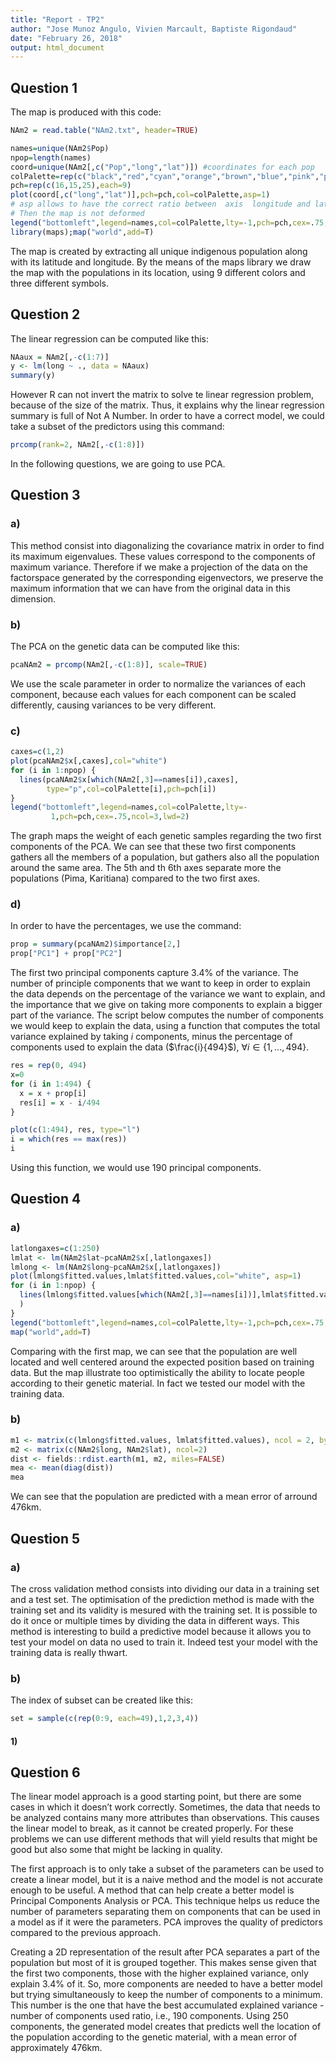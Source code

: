 ```yaml
---
title: "Report - TP2"
author: "Jose Munoz Angulo, Vivien Marcault, Baptiste Rigondaud"
date: "February 26, 2018"
output: html_document
---
```


## Question 1

The map is produced with this code:

```r
NAm2 = read.table("NAm2.txt", header=TRUE)

names=unique(NAm2$Pop)
npop=length(names)
coord=unique(NAm2[,c("Pop","long","lat")]) #coordinates for each pop
colPalette=rep(c("black","red","cyan","orange","brown","blue","pink","purple","darkgreen"),3)
pch=rep(c(16,15,25),each=9)
plot(coord[,c("long","lat")],pch=pch,col=colPalette,asp=1)
# asp allows to have the correct ratio between  axis  longitude and latitude
# Then the map is not deformed  
legend("bottomleft",legend=names,col=colPalette,lty=-1,pch=pch,cex=.75,ncol=2,lwd=2)
library(maps);map("world",add=T)
```

The map is created by extracting all unique indigenous population along with its latitude and longitude. By the means of the maps library we draw the map with the populations in its location, using 9 different colors and three different symbols.

## Question 2

The linear regression can be computed like this:

```r
NAaux = NAm2[,-c(1:7)]
y <- lm(long ~ ., data = NAaux)
summary(y)
```

However R can not invert the matrix to solve te linear regression problem, because of the size of the matrix. Thus, it explains why the linear regression summary is full of Not A Number. In order to have a correct model, we could take a subset of the predictors using this command:

```r
prcomp(rank=2, NAm2[,-c(1:8)])
```

In the following questions, we are going to use PCA.

## Question 3

### a)
This method consist into diagonalizing the covariance matrix in order to find its maximum eigenvalues. These values correspond to the components of maximum variance. Therefore if we make a projection of the data on the factorspace generated by the corresponding eigenvectors, we preserve the maximum information that we can have from the original data in this dimension.

### b)
The PCA on the genetic data can be computed like this:
```r
pcaNAm2 = prcomp(NAm2[,-c(1:8)], scale=TRUE)
```
We use the scale parameter in order to normalize the variances of each component, because each values for each component can be scaled differently, causing variances to be very different.

### c)
```r
caxes=c(1,2)
plot(pcaNAm2$x[,caxes],col="white")
for (i in 1:npop) {
  lines(pcaNAm2$x[which(NAm2[,3]==names[i]),caxes],
        type="p",col=colPalette[i],pch=pch[i])
}
legend("bottomleft",legend=names,col=colPalette,lty=-
         1,pch=pch,cex=.75,ncol=3,lwd=2)
```

The graph maps the weight of each genetic samples regarding the two first components of the PCA. We can see that these two first components gathers all the members of a population, but gathers also all the population around the same area.
The 5th and th 6th axes separate more the populations (Pima, Karitiana) compared to the two first axes.

### d)
In order to have the percentages, we use the command:
```r
prop = summary(pcaNAm2)$importance[2,]
prop["PC1"] + prop["PC2"]
```

The first two principal components capture $3.4$% of the variance.
The number of principle components that we want to keep in order to explain the data depends on the percentage of the variance we want to explain, and the importance that we give on taking more components to explain a bigger part of the variance.
The script below computes the number of components we would keep to explain the data, using a function that computes the total variance explained by taking $i$ components, minus the percentage of components used to explain the data ($\frac{i}{494}$), $\forall i \in \{1, ..., 494\}$.

```r
res = rep(0, 494)
x=0
for (i in 1:494) {
  x = x + prop[i]
  res[i] = x - i/494
}

plot(c(1:494), res, type="l")
i = which(res == max(res))
i
```

Using this function, we would use $190$ principal components.

## Question 4

### a)

```r
latlongaxes=c(1:250)
lmlat <- lm(NAm2$lat~pcaNAm2$x[,latlongaxes])
lmlong <- lm(NAm2$long~pcaNAm2$x[,latlongaxes])
plot(lmlong$fitted.values,lmlat$fitted.values,col="white", asp=1)
for (i in 1:npop) {
  lines(lmlong$fitted.values[which(NAm2[,3]==names[i])],lmlat$fitted.values[which(NAm2[,3]==names[i])],type="p",col=colPalette[i],pch=pch[i]
  )
}
legend("bottomleft",legend=names,col=colPalette,lty=-1,pch=pch,cex=.75,ncol=2,lwd=2)
map("world",add=T)
```

Comparing with the first map, we can see that the population are well located and well centered around the expected position based on training data. But the map illustrate too optimistically the ability to locate people according to their genetic material. In fact we tested our model with the training data.

### b)

```r
m1 <- matrix(c(lmlong$fitted.values, lmlat$fitted.values), ncol = 2, byrow = FALSE)
m2 <- matrix(c(NAm2$long, NAm2$lat), ncol=2)
dist <- fields::rdist.earth(m1, m2, miles=FALSE)
mea <- mean(diag(dist))
mea
```

We can see that the population are predicted with a mean error of arround $476$km.

## Question 5

### a)

The cross validation method consists into dividing our data in a training set and a test set. The optimisation of the prediction method is made with the training set and its validity is mesured with the training set. It is possible to do it once or multiple times by dividing the data in different ways.
This method is interesting to build a predictive model because it allows you to test your model on data no used to train it. Indeed test your model with the training data is really thwart.

### b)

The index of subset can be created like this:

```r
set = sample(c(rep(0:9, each=49),1,2,3,4))

```

#### 1)

## Question 6

The linear model approach is a good starting point, but there are some cases in which it doesn't work correctly. Sometimes, the data that needs to be analyzed contains many more attributes than observations. This causes the linear model to break, as it cannot be created properly. For these problems we can use different methods that will yield results that might be good but also some that might be lacking in quality.

The first approach is to only take a subset of the parameters can be used to create a linear model, but it is a naive method and the model is not accurate enough to be useful. A method that can help create a better model is Principal Components Analysis or PCA. This technique helps us reduce the number of parameters separating them on components that can be used in a model as if it were the parameters. PCA improves the quality of predictors compared to the previous approach.

Creating a 2D representation of the result after PCA separates a part of the population but most of it is grouped together. This makes sense given that the first two components, those with the higher explained variance, only explain 3.4% of it. So, more components are needed to have a better model but trying simultaneously to keep the number of components to a minimum. This number is the one that have the best accumulated explained variance - number of components used ratio, i.e., 190 components. Using 250 components, the generated model creates that predicts well the location of the population according to the genetic material, with a mean error of approximately 476km.

